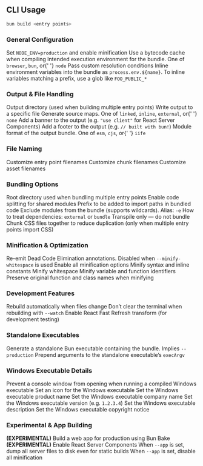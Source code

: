 ## CLI Usage

```bash
bun build <entry points>
```

### General Configuration

<ParamField path="--production" type="boolean">
	Set <code>NODE_ENV=production</code> and enable minification
</ParamField>

<ParamField path="--bytecode" type="boolean">
	Use a bytecode cache when compiling
</ParamField>

<ParamField path="--target" type="string" default="browser">
	Intended execution environment for the bundle. One of <code>browser</code>, <code>bun</code>, or{' '}
	<code>node</code>
</ParamField>

<ParamField path="--conditions" type="string">
	Pass custom resolution conditions
</ParamField>

<ParamField path="--env" type="string" default="disable">
	Inline environment variables into the bundle as <code>process.env.${name}</code>. To inline
	variables matching a prefix, use a glob like <code>FOO_PUBLIC_*</code>
</ParamField>

### Output & File Handling

<ParamField path="--outdir" type="string" default="dist">
	Output directory (used when building multiple entry points)
</ParamField>

<ParamField path="--outfile" type="string">
	Write output to a specific file
</ParamField>

<ParamField path="--sourcemap" type="string" default="none">
	Generate source maps. One of <code>linked</code>, <code>inline</code>, <code>external</code>, or{' '}
	<code>none</code>
</ParamField>

<ParamField path="--banner" type="string">
	Add a banner to the output (e.g. <code>"use client"</code> for React Server Components)
</ParamField>

<ParamField path="--footer" type="string">
	Add a footer to the output (e.g. <code>// built with bun!</code>)
</ParamField>

<ParamField path="--format" type="string" default="esm">
	Module format of the output bundle. One of <code>esm</code>, <code>cjs</code>, or{' '}
	<code>iife</code>
</ParamField>

### File Naming

<ParamField path="--entry-naming" type="string" default="[dir]/[name].[ext]">
	Customize entry point filenames
</ParamField>

<ParamField path="--chunk-naming" type="string" default="[name]-[hash].[ext]">
	Customize chunk filenames
</ParamField>

<ParamField path="--asset-naming" type="string" default="[name]-[hash].[ext]">
	Customize asset filenames
</ParamField>

### Bundling Options

<ParamField path="--root" type="string">
	Root directory used when bundling multiple entry points
</ParamField>

<ParamField path="--splitting" type="boolean">
	Enable code splitting for shared modules
</ParamField>

<ParamField path="--public-path" type="string">
	Prefix to be added to import paths in bundled code
</ParamField>

<ParamField path="--external" type="string">
	Exclude modules from the bundle (supports wildcards). Alias: <code>-e</code>
</ParamField>

<ParamField path="--packages" type="string" default="bundle">
	How to treat dependencies: <code>external</code> or <code>bundle</code>
</ParamField>

<ParamField path="--no-bundle" type="boolean">
	Transpile only — do not bundle
</ParamField>

<ParamField path="--css-chunking" type="boolean">
	Chunk CSS files together to reduce duplication (only when multiple entry points import CSS)
</ParamField>

### Minification & Optimization

<ParamField path="--emit-dce-annotations" type="boolean" default="true">
	Re-emit Dead Code Elimination annotations. Disabled when <code>--minify-whitespace</code> is used
</ParamField>

<ParamField path="--minify" type="boolean">
	Enable all minification options
</ParamField>

<ParamField path="--minify-syntax" type="boolean">
	Minify syntax and inline constants
</ParamField>

<ParamField path="--minify-whitespace" type="boolean">
	Minify whitespace
</ParamField>

<ParamField path="--minify-identifiers" type="boolean">
	Minify variable and function identifiers
</ParamField>

<ParamField path="--keep-names" type="boolean">
	Preserve original function and class names when minifying
</ParamField>

### Development Features

<ParamField path="--watch" type="boolean">
	Rebuild automatically when files change
</ParamField>

<ParamField path="--no-clear-screen" type="boolean">
	Don’t clear the terminal when rebuilding with <code>--watch</code>
</ParamField>

<ParamField path="--react-fast-refresh" type="boolean">
	Enable React Fast Refresh transform (for development testing)
</ParamField>

### Standalone Executables

<ParamField path="--compile" type="boolean">
	Generate a standalone Bun executable containing the bundle. Implies <code>--production</code>
</ParamField>

<ParamField path="--compile-exec-argv" type="string">
	Prepend arguments to the standalone executable’s <code>execArgv</code>
</ParamField>

### Windows Executable Details

<ParamField path="--windows-hide-console" type="boolean">
	Prevent a console window from opening when running a compiled Windows executable
</ParamField>

<ParamField path="--windows-icon" type="string">
	Set an icon for the Windows executable
</ParamField>

<ParamField path="--windows-title" type="string">
	Set the Windows executable product name
</ParamField>

<ParamField path="--windows-publisher" type="string">
	Set the Windows executable company name
</ParamField>

<ParamField path="--windows-version" type="string">
	Set the Windows executable version (e.g. <code>1.2.3.4</code>)
</ParamField>

<ParamField path="--windows-description" type="string">
	Set the Windows executable description
</ParamField>

<ParamField path="--windows-copyright" type="string">
	Set the Windows executable copyright notice
</ParamField>

### Experimental & App Building

<ParamField path="--app" type="boolean">
	<b>(EXPERIMENTAL)</b> Build a web app for production using Bun Bake
</ParamField>

<ParamField path="--server-components" type="boolean">
	<b>(EXPERIMENTAL)</b> Enable React Server Components
</ParamField>

<ParamField path="--debug-dump-server-files" type="boolean">
	When <code>--app</code> is set, dump all server files to disk even for static builds
</ParamField>

<ParamField path="--debug-no-minify" type="boolean">
	When <code>--app</code> is set, disable all minification
</ParamField>
